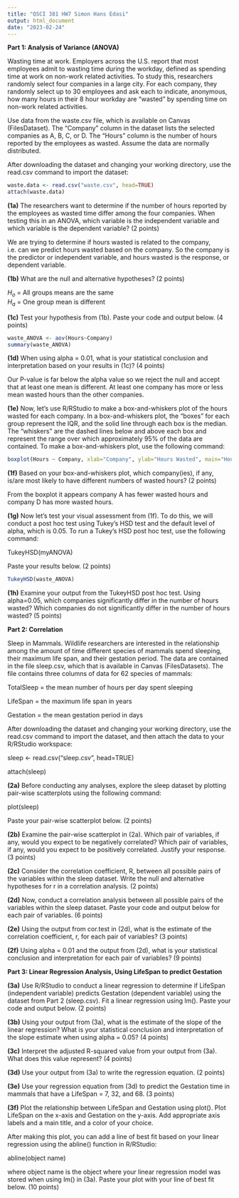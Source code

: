 ```yaml
---
title: "QSCI 381 HW7 Simon Hans Edasi"
output: html_document
date: "2023-02-24"
---
```



**Part 1: Analysis of Variance (ANOVA)**

Wasting time at work. Employers across the U.S. report that most employees admit to wasting time during the workday, defined as spending time at work on non-work related activities. To study this, researchers randomly select four companies in a large city. For each company, they randomly select up to 30 employees and ask each to indicate, anonymous, how many hours in their 8 hour workday are "wasted" by spending time on non-work related activities.

Use data from the waste.csv file, which is available on Canvas (Files\Lab Dataset). The "Company" column in the dataset lists the selected companies as A, B, C, or D. The "Hours" column is the number of hours reported by the employees as wasted. Assume the data are normally distributed.

After downloading the dataset and changing your working directory, use the read.csv command to import the dataset:

```r
waste.data <- read.csv("waste.csv", head=TRUE)
attach(waste.data)
```

**(1a)** The researchers want to determine if the number of hours reported by the employees as wasted time differ among the four companies. When testing this in an ANOVA, which variable is the independent variable and which variable is the dependent variable? (2 points)\

We are trying to determine if hours wasted is related to the company, i.e. can we predict hours wasted based on the company. So the company is the predictor or independent variable, and hours wasted is the response, or dependent variable.\

**(1b)** What are the null and alternative hypotheses? (2 points)\

$H_{o}$ = All groups means are the same\
$H_{a}$ = One group mean is different

**(1c)** Test your hypothesis from (1b). Paste your code and output below. (4 points)

```r
waste_ANOVA <- aov(Hours~Company)
summary(waste_ANOVA)
```

**(1d)** When using alpha = 0.01, what is your statistical conclusion and interpretation based on your results in (1c)? (4 points)\

Our P-value is far below the alpha value so we reject the null and accept that at least one mean is different. At least one company has more or less mean wasted hours than the other companies.

**(1e)** Now, let's use R/RStudio to make a box-and-whiskers plot of the hours wasted for each company. In a box-and-whiskers plot, the “boxes” for each group represent the IQR, and the solid line through each box is the median. The “whiskers” are the dashed lines below and above each box and represent the range over which approximately 95% of the data are contained. To make a box-and-whiskers plot, use the following command:\
```r
boxplot(Hours ~ Company, xlab="Company", ylab="Hours Wasted", main="Hours Wasted by Company", col=c('Red', 'Green', 'Blue', 'Orange'))
```


**(1f)** Based on your box-and-whiskers plot, which company(ies), if any, is/are most likely to have different numbers of wasted hours? (2 points)\

From the boxplot it appears company A has fewer wasted hours and company D has more wasted hours.\

**(1g)** Now let’s test your visual assessment from (1f). To do this, we will conduct a post hoc test using Tukey’s HSD test and the default level of alpha, which is 0.05. To run a Tukey’s HSD post hoc test, use the following command:

TukeyHSD(myANOVA)

Paste your results below. (2 points)

```r
TukeyHSD(waste_ANOVA)
```

**(1h)** Examine your output from the TukeyHSD post hoc test. Using alpha=0.05, which companies significantly differ in the number of hours wasted? Which companies do not significantly differ in the number of hours wasted? (5 points)

 

**Part 2: Correlation**

Sleep in Mammals. Wildlife researchers are interested in the relationship among the amount of time different species of mammals spend sleeping, their maximum life span, and their gestation period. The data are contained in the file sleep.csv, which that is available in Canvas (Files\Lab Datasets). The file contains three columns of data for 62 species of mammals:

TotalSleep = the mean number of hours per day spent sleeping

LifeSpan = the maximum life span in years

Gestation = the mean gestation period in days

 

After downloading the dataset and changing your working directory, use the read.csv command to import the dataset, and then attach the data to your R/RStudio workspace:

sleep <- read.csv("sleep.csv", head=TRUE)

attach(sleep)

**(2a)** Before conducting any analyses, explore the sleep dataset by plotting pair-wise scatterplots using the following command:

plot(sleep)

Paste your pair-wise scatterplot below. (2 points)

**(2b)** Examine the pair-wise scatterplot in (2a). Which pair of variables, if any, would you expect to be negatively correlated? Which pair of variables, if any, would you expect to be positively correlated. Justify your response. (3 points)

**(2c)** Consider the correlation coefficient, R, between all possible pairs of the variables within the sleep dataset. Write the null and alternative hypotheses for r in a correlation analysis. (2 points)

**(2d)** Now, conduct a correlation analysis between all possible pairs of the variables within the sleep dataset. Paste your code and output below for each pair of variables. (6 points)

**(2e)** Using the output from cor.test in (2d), what is the estimate of the correlation coefficient, r, for each pair of variables? (3 points)

**(2f)** Using alpha = 0.01 and the output from (2d), what is your statistical conclusion and interpretation for each pair of variables? (9 points)

 

**Part 3: Linear Regression Analysis, Using LifeSpan to predict Gestation**

**(3a)** Use R/RStudio to conduct a linear regression to determine if LifeSpan (independent variable) predicts Gestation (dependent variable) using the dataset from Part 2 (sleep.csv). Fit a linear regression using lm(). Paste your code and output below. (2 points)

**(3b)** Using your output from (3a), what is the estimate of the slope of the linear regression? What is your statistical conclusion and interpretation of the slope estimate when using alpha = 0.05? (4 points)

**(3c)** Interpret the adjusted R-squared value from your output from (3a). What does this value represent? (4 points)

**(3d)** Use your output from (3a) to write the regression equation. (2 points)

**(3e)** Use your regression equation from (3d) to predict the Gestation time in mammals that have a LifeSpan = 7, 32, and 68. (3 points)

**(3f)** Plot the relationship between LifeSpan and Gestation using plot(). Plot LifeSpan on the x-axis and Gestation on the y-axis. Add appropriate axis labels and a main title, and a color of your choice.

After making this plot, you can add a line of best fit based on your linear regression using the abline() function in R/RStudio:

abline(object name)

where object name is the object where your linear regression model was stored when using lm() in (3a). Paste your plot with your line of best fit below. (10 points)

